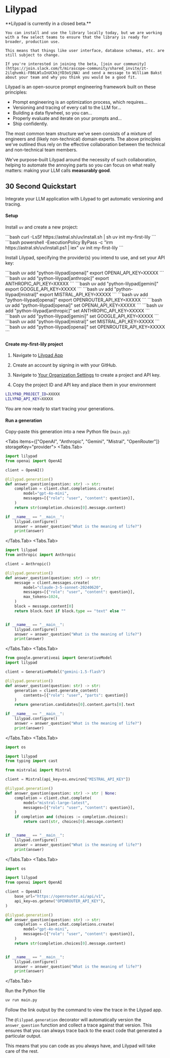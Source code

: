

# Lilypad

<Callout type="info" emoji="ℹ️">
    **Lilypad is currently in a closed beta.**

    You can install and use the library locally today, but we are working with a few select teams to ensure that the library is ready for broader, production use.

    This means that things like user interface, database schemas, etc. are still subject to change.

    If you're interested in joining the beta, [join our community](https://join.slack.com/t/mirascope-community/shared_invite/zt-2ilqhvmki-FB6LWluInUCkkjYD3oSjNA) and send a message to William Bakst about your team and why you think you would be a good fit.

</Callout>

Lilypad is an open-source prompt engineering framework built on these principles:

- Prompt engineering is an optimization process, which requires...
- Versioning and tracing of every call to the LLM for...
- Building a data flywheel, so you can...
- Properly evaluate and iterate on your prompts and...
- Ship confidently.

The most common team structure we've seen consists of a mixture of engineers and (likely non-technical) domain experts. The above principles we've outlined thus rely on the effective collaboration between the technical and non-technical team members.

We've purpose-built Lilypad around the necessity of such collaboration, helping to automate the annoying parts so you can focus on what really matters: making your LLM calls **measurably good**.


## 30 Second Quickstart

Integrate your LLM application with Lilypad to get automatic versioning and tracing.

#### Setup

Install `uv` and create a new project:

<Tabs items={os} storageKey="os">
  <Tabs.Tab>
    ```bash
    curl -LsSf https://astral.sh/uv/install.sh | sh 
    uv init my-first-lily
    ```
  </Tabs.Tab>
  <Tabs.Tab>
    ```bash
    powershell -ExecutionPolicy ByPass -c "irm https://astral.sh/uv/install.ps1 | iex" 
    uv init my-first-lily 
    ```
  </Tabs.Tab>
</Tabs>

Install Lilypad, specifying the provider(s) you intend to use, and set your API key:

<Tabs items={os} storageKey="os">
  <Tabs.Tab>
    <Tabs items={providers} storageKey="provider">
      <Tabs.Tab>
        ```bash
        uv add "python-lilypad[openai]"
        export OPENAI_API_KEY=XXXXX
        ```
      </Tabs.Tab>
      <Tabs.Tab>
        ```bash
        uv add "python-lilypad[anthropic]"
        export ANTHROPIC_API_KEY=XXXXX
        ```
      </Tabs.Tab>
      <Tabs.Tab>
        ```bash
        uv add "python-lilypad[gemini]"
        export GOOGLE_API_KEY=XXXXX
        ```
      </Tabs.Tab>
      <Tabs.Tab>
        ```bash
        uv add "python-lilypad[mistral]"
        export MISTRAL_API_KEY=XXXXX
        ```
      </Tabs.Tab>
      <Tabs.Tab>
        ```bash
        uv add "python-lilypad[openai]"
        export OPENROUTER_API_KEY=XXXXX
        ```
      </Tabs.Tab>
    </Tabs>
  </Tabs.Tab>
  <Tabs.Tab>
    <Tabs items={providers} storageKey="provider">
      <Tabs.Tab>
        ```bash
        uv add "python-lilypad[openai]"
        set OPENAI_API_KEY=XXXXX
        ```
      </Tabs.Tab>
      <Tabs.Tab>
        ```bash
        uv add "python-lilypad[anthropic]"
        set ANTHROPIC_API_KEY=XXXXX
        ```
      </Tabs.Tab>
      <Tabs.Tab>
        ```bash
        uv add "python-lilypad[gemini]"
        set GOOGLE_API_KEY=XXXXX
        ```
      </Tabs.Tab>
      <Tabs.Tab>
        ```bash
        uv add "python-lilypad[mistral]"
        set MISTRAL_API_KEY=XXXXX
        ```
      </Tabs.Tab>
      <Tabs.Tab>
        ```bash
        uv add "python-lilypad[openai]"
        set OPENROUTER_API_KEY=XXXXX
        ```
      </Tabs.Tab>
    </Tabs>
  </Tabs.Tab>
</Tabs>

#### Create my-first-lily project

1. Navigate to [Lilypad App](https://app.lilypad.so)

2. Create an account by signing in with your GitHub.

3. Navigate to [Your Organization Settings](http://localhost:8000/settings/org) to create a project and API key.

4. Copy the project ID and API key and place them in your environment

```bash
LILYPAD_PROJECT_ID=XXXXX
LILYPAD_API_KEY=XXXXX
```

You are now ready to start tracing your generations.

#### Run a generation

Copy-paste this generation into a new Python file (`main.py`):

<Tabs items={["OpenAI", "Anthropic", "Gemini", "Mistral", "OpenRouter"]} storageKey="provider">
  <Tabs.Tab>
  ```python
  import lilypad
  from openai import OpenAI

  client = OpenAI()

  @lilypad.generation()
  def answer_question(question: str) -> str:
      completion = client.chat.completions.create(
          model="gpt-4o-mini",
          messages=[{"role": "user", "content": question}],
      )
      return str(completion.choices[0].message.content)

  if __name__ == "__main__":
      lilypad.configure()
      answer = answer_question("What is the meaning of life?")
      print(answer)
  ```
  </Tabs.Tab>
  <Tabs.Tab>
  ```python
  import lilypad
  from anthropic import Anthropic

  client = Anthropic()

  @lilypad.generation()
  def answer_question(question: str) -> str:
      message = client.messages.create(
          model="claude-3-5-sonnet-20240620",
          messages=[{"role": "user", "content": question}],
          max_tokens=1024,
      )
      block = message.content[0]
      return block.text if block.type == "text" else ""


  if __name__ == "__main__":
      lilypad.configure()
      answer = answer_question("What is the meaning of life?")
      print(answer)
  ```
  </Tabs.Tab>
  <Tabs.Tab>
  ```python
  from google.generativeai import GenerativeModel
  import lilypad

  client = GenerativeModel("gemini-1.5-flash")

  @lilypad.generation()
  def answer_question(question: str) -> str:
      generation = client.generate_content(
          contents=[{"role": "user", "parts": question}]
      )
      return generation.candidates[0].content.parts[0].text

  if __name__ == "__main__":
      lilypad.configure()
      answer = answer_question("What is the meaning of life?")
      print(answer)
  ```
  </Tabs.Tab>
  <Tabs.Tab>
  ```python
  import os

  import lilypad
  from typing import cast

  from mistralai import Mistral

  client = Mistral(api_key=os.environ["MISTRAL_API_KEY"])

  @lilypad.generation()
  def answer_question(question: str) -> str | None:
      completion = client.chat.complete(
          model="mistral-large-latest",
          messages=[{"role": "user", "content": question}],
      )
      if completion and (choices := completion.choices):
          return cast(str, choices[0].message.content)


  if __name__ == "__main__":
      lilypad.configure()
      answer = answer_question("What is the meaning of life?")
      print(answer)
  ```
  </Tabs.Tab>
  <Tabs.Tab>
  ```python
  import os

  import lilypad
  from openai import OpenAI

  client = OpenAI(
      base_url="https://openrouter.ai/api/v1",
      api_key=os.getenv("OPENROUTER_API_KEY"),
  )

  @lilypad.generation()
  def answer_question(question: str) -> str:
      completion = client.chat.completions.create(
          model="gpt-4o-mini",
          messages=[{"role": "user", "content": question}],
      )
      return str(completion.choices[0].message.content)


  if __name__ == "__main__":
      lilypad.configure()
      answer = answer_question("What is the meaning of life?")
      print(answer)
  ```
  </Tabs.Tab>
</Tabs>

Run the Python file

```bash
uv run main.py
```

Follow the link output by the command to view the trace in the Lilypad app.

The `@lilypad.generation` decorator will automatically version the `answer_question` function and collect a trace against that version. This ensures that you can always trace back to the exact code that generated a particular output.

This means that you can code as you always have, and Lilypad will take care of the rest.
